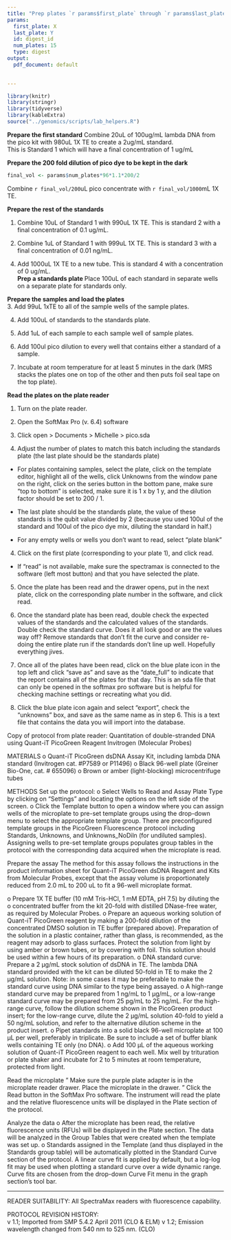 ```yaml
---
title: "Prep plates `r params$first_plate` through `r params$last_plate` for quantification"
params:
  first_plate: X
  last_plate: Y
  id: digest_id
  num_plates: 15
  type: digest
output:
  pdf_document: default

  
---
```


```r
library(knitr)
library(stringr)
library(tidyverse)
library(kableExtra)
source("../genomics/scripts/lab_helpers.R")
```

**Prepare the first standard**
Combine 20uL of 100ug/mL lambda DNA from the pico kit with 980uL 1X TE to create a 2ug/mL standard.  
This is Standard 1 which will have a final concentration of 1 ug/mL

**Prepare the 200 fold dilution of pico dye to be kept in the dark**  

```r
final_vol <- params$num_plates*96*1.1*200/2
```
 
Combine `r final_vol/200`uL pico concentrate with `r final_vol/1000`mL 1X TE.  

**Prepare the rest of the standards**  

1. Combine 10uL of Standard 1 with 990uL 1X TE.  This is standard 2 with a final concentration of 0.1 ug/mL.  

2. Combine 1uL of Standard 1 with 999uL 1X TE. This is standard 3 with a final concentration of 0.01 ng/mL.  

<!-- 3. Combine 1uL of Standard 1 with 999uL 1X TE. This is standard 4 with a final concentration of 25 ng/mL.   -->

4. Add 1000uL 1X TE to a new tube. This is standard 4 with a concentration of 0 ug/mL.  
**Prep a standards plate **
Place 100uL of each standard in separate wells on a separate plate for standards only.



**Prepare the samples and load the plates**  
3. Add 99uL 1xTE to all of the sample wells of the sample plates.  

4. Add 100uL of standards to the standards plate.  

5. Add 1uL of each sample to each sample well of sample plates.  

6. Add 100ul pico dilution to every well that contains either a standard of a sample.  

7. Incubate at room temperature for at least 5 minutes in the dark (MRS stacks the plates one on top of the other and then puts foil seal tape on the top plate).  


**Read the plates on the plate reader**  

1. Turn on the plate reader.  


2. Open the SoftMax Pro (v. 6.4) software  

2. Click open > Documents > Michelle > pico.sda  

3. Adjust the number of plates to match this batch including the standards plate (the last plate should be the standards plate)  
  - For plates containing samples, select the plate, click on the template editor, highlight all of the wells, click Unknowns from the window pane on the right, click on the series button in the bottom pane, make sure "top to bottom" is selected, make sure it is 1 x by 1 y, and the dilution factor should be set to 200 / 1.    

  - The last plate should be the standards plate, the value of these standards is the qubit value divided by 2 (because you used 100ul of the standard and 100ul of the pico dye mix, diluting the standard in half.)  

  - For any empty wells or wells you don't want to read, select "plate blank"    

4. Click on the first plate (corresponding to your plate 1), and click read.  

  - If "read" is not available, make sure the spectramax is connected to the software (left most button) and that you have selected the plate.  

5. Once the plate has been read and the drawer opens, put in the next plate, click on the corresponding plate number in the software, and click read.  

6. Once the standard plate has been read, double check the expected values of the standards and the calculated values of the standards.  Double check the standard curve.  Does it all look good or are the values way off?  Remove standards that don't fit the curve and consider re-doing the entire plate run if the standards don't line up well.  Hopefully everything jives.  

6. Once all of the plates have been read, click on the blue plate icon in the top left and click "save as" and save as the "date_full" to indicate that the report contains all of the plates for that day.  This is an sda file that can only be opened in the softmax pro software but is helpful for checking machine settings or recreating what you did.  

7. Click the blue plate icon again and select "export", check the "unknowns" box, and save as the same name as in step 6.  This is a text file that contains the data you will import into the database.

Copy of protocol from plate reader:
Quantitation of double-stranded DNA using Quant-iT PicoGreen Reagent
Invitrogen (Molecular Probes)

MATERIALS
o     Quant-iT PicoGreen dsDNA Assay Kit, including lambda DNA standard (Invitrogen cat. #P7589 or  P11496)
o     Black 96-well plate (Greiner Bio-One, cat. # 655096)
o     Brown or amber (light-blocking) microcentrifuge tubes

METHODS
Set up the protocol:
o     Select Wells to Read and Assay Plate Type by clicking on "Settings" and locating the options on the left side of the screen.
o     Click the Template button to open a window where you can assign wells of the microplate to pre-set template groups using the drop-down menu to select the appropriate template group.  There are preconfigured template groups in the PicoGreen Fluorescence protocol including Standards, Unknowns, and Unknowns_NoDiln (for undiluted samples).  Assigning wells to pre-set template groups populates group tables in the protocol with the corresponding data acquired when the microplate is read.

Prepare the assay
The method for this assay follows the instructions in the product information sheet for Quant-iT PicoGreen dsDNA Reagent and Kits from Molecular Probes, except that the assay volume is proportionately reduced from 2.0 mL to 200 uL to fit a 96-well microplate format.

o     Prepare 1X TE buffer (10 mM Tris-HCl, 1 mM EDTA, pH 7.5) by diluting the
o     concentrated buffer from the kit 20-fold with distilled DNase-free water, as required by Molecular Probes.
o     Prepare an aqueous working solution of Quant-iT PicoGreen reagent by making a 200-fold dilution of the concentrated DMSO solution in TE buffer (prepared above).  Preparation of the solution in a plastic container, rather than glass, is recommended, as the reagent may adsorb to glass surfaces.  Protect the solution from light by using amber or brown tubes, or by covering with foil.  This solution should be used within a few hours of its preparation.
o     DNA standard curve: Prepare a 2 µg/mL stock solution of dsDNA in TE.  The lambda DNA standard provided with the kit can be diluted 50-fold in TE to make the 2 µg/mL solution.  Note: in some cases it may be preferable to make the standard curve using DNA similar to the type being assayed.
o     A high-range standard curve may be prepared from 1 ng/mL to 1 µg/mL, or a low-range standard curve may be prepared from 25 pg/mL to 25 ng/mL.  For the high-range curve, follow the dilution scheme shown in the PicoGreen product insert; for the low-range curve, dilute the 2 µg/mL solution 40-fold to yield a 50 ng/mL solution, and refer to the alternative dilution scheme in the product insert.
o     Pipet standards into a solid black 96-well microplate at 100 µL per well, preferably in triplicate.  Be sure to include a set of buffer blank wells containing TE only (no DNA).
o     Add 100 µL of the aqueous working solution of Quant-iT PicoGreen reagent to each well.  Mix well by trituration or plate shaker and incubate for  2 to 5 minutes at room temperature, protected from light.

Read the microplate
"     Make sure the purple plate adapter is in the microplate reader drawer.  Place the microplate in the drawer.
"     Click the Read button in the SoftMax Pro software. The instrument will read the plate and the relative fluorescence units will be displayed in the Plate section of the protocol.

 
Analyze the data
o     After the microplate has been read, the relative fluorescence units (RFUs) will be displayed in the Plate section.  The data will be analyzed in the Group Tables that were created when the template was set up.
o     Standards assigned in the Template (and thus displayed in the Standards group table) will be automatically plotted in the Standard Curve section of the protocol.  A linear curve fit is applied by default, but a log-log fit may be used when plotting a standard curve over a wide dynamic range.  Curve fits are chosen from the drop-down Curve Fit menu in the graph section's tool bar.


-----------------------------------------
READER SUITABILITY:
All SpectraMax readers with fluorescence capability.  

PROTOCOL REVISION HISTORY:  
v 1.1; Imported from SMP 5.4.2  April 2011 (CLO & ELM)
v 1.2;  Emission wavelength changed from 540 nm to 525 nm. (CLO)
